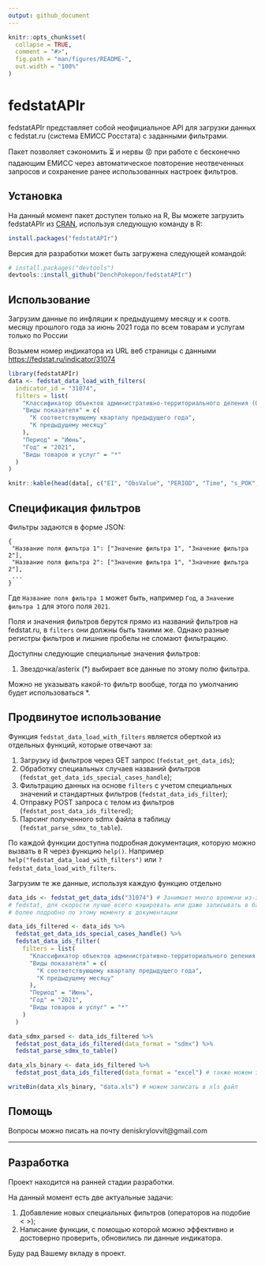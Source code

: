 ```yaml
---
output: github_document
---
```


<!-- README.md is generated from README.Rmd. Please edit that file -->

```r
knitr::opts_chunk$set(
  collapse = TRUE,
  comment = "#>",
  fig.path = "man/figures/README-",
  out.width = "100%"
)
```

# fedstatAPIr

<!-- badges: start -->
<!-- badges: end -->

fedstatAPIr представляет собой неофициальное API для загрузки данных с fedstat.ru 
(система ЕМИСС Росстата) с заданными фильтрами. 

Пакет позволяет сэкономить ⏳ и нервы 😡 при работе с бесконечно падающим ЕМИСС 
через автоматическое повторение неотвеченных запросов и сохранение ранее 
использованных настроек фильтров.

## Установка

На данный момент пакет доступен только на R, Вы можете загрузить fedstatAPIr из [CRAN](https://CRAN.R-project.org), используя следующую команду в R:

``` r
install.packages("fedstatAPIr")
```

Версия для разработки может быть загружена следующей командой:

``` r
# install.packages("devtools")
devtools::install_github("DenchPokepon/fedstatAPIr")
```
## Использование

Загрузим данные по инфляции к предыдущему месяцу и к соотв. месяцу прошлого года
за июнь 2021 года по всем товарам и услугам только по России

Возьмем номер индикатора из URL веб страницы с данными [https://fedstat.ru/indicator/31074](https://fedstat.ru/indicator/31074)

```r
library(fedstatAPIr)
data <- fedstat_data_load_with_filters(
  indicator_id = "31074",
  filters = list(
    "Классификатор объектов административно-территориального деления (ОКАТО)" = "Российская Федерация",
    "Виды показателя" = c(
      "К соответствующему кварталу предыдущего года",
      "К предыдущему месяцу"
    ),
    "Период" = "Июнь",
    "Год" = "2021",
    "Виды товаров и услуг" = "*"
  )
)
```

```r
knitr::kable(head(data[, c("EI", "ObsValue", "PERIOD", "Time", "s_POK", "s_grtov", "s_OKATO", "s_OKATO_code", "s_POK_code", "s_grtov_code")]))
```

## Спецификация фильтров

Фильтры задаются в форме JSON:

```JSON_example
{
 "Название поля фильтра 1": ["Значение фильтра 1", "Значение фильтра 2"],
 "Название поля фильтра 2": ["Значение фильтра 1", "Значение фильтра 2"],
 ...
}
```

Где `Название поля фильтра 1` может быть, например `Год`, а `Значение фильтра 1` 
для этого поля `2021`.

Поля и значения фильтров берутся прямо из названий фильтров на fedstat.ru, в
`filters` они должны быть такими же. Однако разные регистры фильтров и лишние пробелы не сломают фильтрацию.

Доступны следующие специальные значения фильтров:

1. Звездочка/asterix (*) выбирает все данные по этому полю фильтра.

Можно не указывать какой-то фильтр вообще, тогда по умолчанию будет 
использоваться *.

## Продвинутое использование

Функция `fedstat_data_load_with_filters` является оберткой из отдельных функций,
которые отвечают за:

1. Загрузку id фильтров через GET запрос (`fedstat_get_data_ids`);
2. Обработку специальных случаев названий фильтров (`fedstat_get_data_ids_special_cases_handle`);
3. Фильтрацию данных на основе `filters` с учетом специальных значений и стандартных фильтров (`fedstat_data_ids_filter`);
4. Отправку POST запроса с телом из фильтров (`fedstat_post_data_ids_filtered`);
5. Парсинг полученного sdmx файла в таблицу (`fedstat_parse_sdmx_to_table`).

По каждой функции доступна подробная документация, которую можно вызвать в R 
через функцию `help()`. Например `help("fedstat_data_load_with_filters")` или
`?fedstat_data_load_with_filters`.

Загрузим те же данные, используя каждую функцию отдельно

```r
data_ids <- fedstat_get_data_ids("31074") # Занимает много времени из-за лагов
# fedstat, для скорости лучше всего кэшировать или даже записывать в базу данных,
# более подробно по этому моменту в документации

data_ids_filtered <- data_ids %>%
  fedstat_get_data_ids_special_cases_handle() %>%
  fedstat_data_ids_filter(
    filters = list(
      "Классификатор объектов административно-территориального деления (ОКАТО)" = "Российская Федерация",
      "Виды показателя" = c(
        "К соответствующему кварталу предыдущего года",
        "К предыдущему месяцу"
      ),
      "Период" = "Июнь",
      "Год" = "2021",
      "Виды товаров и услуг" = "*"
    )
  )

data_sdmx_parsed <- data_ids_filtered %>%
  fedstat_post_data_ids_filtered(data_format = "sdmx") %>%
  fedstat_parse_sdmx_to_table()

data_xls_binary <- data_ids_filtered %>%
  fedstat_post_data_ids_filtered(data_format = "excel") # также можем загружать excel

writeBin(data_xls_binary, "data.xls") # можем записать в xls файл
```

## Помощь

Вопросы можно писать на почту deniskrylovvit@gmail.com

---

## Разработка

Проект находится на ранней стадии разработки.

На данный момент есть две актуальные задачи:

1. Добавление новых специальных фильтров (операторов на подобие < >);
2. Написание функции, с помощью которой можно эффективно и достоверно проверить, обновились ли данные индикатора.

Буду рад Вашему вкладу в проект.
